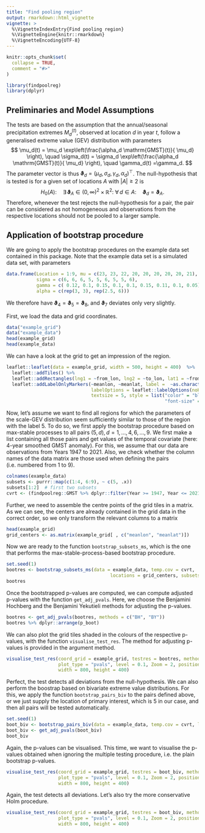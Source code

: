 ---
title: "Find pooling region"
output: rmarkdown::html_vignette
vignette: >
  %\VignetteIndexEntry{Find pooling region}
  %\VignetteEngine{knitr::rmarkdown}
  %\VignetteEncoding{UTF-8}
---

```{r, include = FALSE}
knitr::opts_chunk$set(
  collapse = TRUE,
  comment = "#>"
)
```

```{r setup}
library(findpoolreg)
library(dplyr)
```

## Preliminaries and Model Assumptions

The tests are based on the assumption that the annual/seasonal precipitation extremes $M_d^{(t)}$, observed at 
location $d$ in year $t$, follow a generalised extreme value (GEV) distribution with parameters
$$
	\mu_d(t) = \mu_d \exp\left(\frac{\alpha_d \mathrm{GMST}(t)}{ \mu_d} \right), 
	\quad
	\sigma_d(t) = \sigma_d \exp\left(\frac{\alpha_d \mathrm{GMST}(t)}{ \mu_d} \right), 
	\quad
	\gamma_d(t) =\gamma_d.
$$
The parameter vector is thus $\mathbf \vartheta_d = (\mu_d, \sigma_d, \gamma_d, \alpha_d)^\top$.
The null-hypothesis that is tested is for a given set of locations $A$ with $|A| \geq 2$ is
$$ H_0(A): \quad \exists\, \mathbf \vartheta_A \in (0, \infty)^2 \times \mathbb{R}^2:\  \forall\, d \in A: \quad \mathbf \vartheta_d = \mathbf \vartheta_A. $$
Therefore, whenever the test rejects the null-hypothesis for a pair, the pair can be considered as not homogeneous and observations from 
the respective locations should not be pooled to a larger sample. 

## Application of bootstrap procedure

We are going to apply the bootstrap procedures on the example data set contained in this package. 
Note that the example data set is a simulated data set, with  parameters
```{r, echo = FALSE}
data.frame(Location = 1:9, mu = c(23, 23, 22, 20, 20, 20, 20, 20, 21), 
           sigma = c(6, 6, 6, 5, 5, 6, 5, 5, 6), 
           gamma = c( 0.12, 0.1, 0.15, 0.1, 0.1, 0.15, 0.11, 0.1, 0.05), 
           alpha = c(rep(3, 3), rep(2.5, 6)))
```
We therefore have $\mathbf{\vartheta}_4 = \mathbf{\vartheta}_5 = \mathbf{\vartheta}_8$, 
and $\mathbf{\vartheta}_7$ deviates only very slightly.

First, we load the data and grid coordinates.
```{r}
data("example_grid")
data("example_data")
head(example_grid)
head(example_data)
```
We can have a look at the grid to get an impression of the region.
```{r}
leaflet::leaflet(data = example_grid, width = 500, height = 400)  %>% 
  leaflet::addTiles() %>%
  leaflet::addRectangles(lng1 = ~from_lon, lng2 = ~to_lon, lat1 = ~from_lat, lat2 = ~to_lat) %>% 
  leaflet::addLabelOnlyMarkers(~meanlon, ~meanlat, label =  ~as.character(Region), 
                               labelOptions = leaflet::labelOptions(noHide = TRUE, textOnly = TRUE,
                               textsize = 5, style = list("color" = "blue",  "font-weight" = "bold", 
                                                          "font-size" = "30px")))
```

Now, let's assume we want to find all regions for which the parameters of the scale-GEV distribution seem
sufficiently similar to those of the region with the label 5. 
To do so, we first apply the bootstrap procedure based on max-stable processes to all pairs $(5, d), d = 1, \ldots, 4, 6, \ldots, 9$.
We first make a list containing all those pairs and get values of the temporal covariate (here: 4-year smoothed GMST anomaly). 
For this, we assume that our data are observations from Years 1947 to 2021. 
Also, we check whether the column names of the data matrix are those used when defining the pairs (i.e. numbered from 1 to 9). 
```{r}
colnames(example_data)
subsets <- purrr::map(c(1:4, 6:9), ~ c(5, .x))
subsets[1:2]  # first two subsets
cvrt <- (findpoolreg::GMST %>% dplyr::filter(Year >= 1947, Year <= 2021))$smoothedGMST
```
Further, we need to assemble the centre points of the grid tiles in a matrix. As we can see, the centers are already contained in 
the grid data in the correct order, so we only transform the relevant columns to a matrix
```{r}
head(example_grid)
grid_centers <- as.matrix(example_grid[ , c("meanlon", "meanlat")])
```


Now we are ready to the function $\texttt{bootstrap_subsets_ms}$, which is the one 
that performs the max-stable-process-based bootstrap procedure.

```{r}
set.seed(1)
bootres <- bootstrap_subsets_ms(data = example_data, temp.cov = cvrt,
                                      locations = grid_centers, subsets = subsets, B = 500)
bootres
```
 
Once the bootstrapped p-values are computed, we can compute adjusted p-values with the function $\texttt{get_adj_pvals}$.
Here, we choose the Benjamini Hochberg and the Benjamini Yekutieli methods for adjusting the p-values. 

```{r}
bootres <- get_adj_pvals(bootres, methods = c("BH", "BY"))
bootres %>% dplyr::arrange(p_boot)
```

We can also plot the grid tiles shaded in the colours of the respective p-values, with the function $\texttt{visualise_test_res}$.
The method for adjusting p-values is provided in the argument method.
```{r}
visualise_test_res(coord_grid = example_grid, testres = bootres, method = "BH",
                   plot_type = "pvals", level = 0.1, Zoom = 2, position = "topright",
                   width = 800, height = 400)
```

Perfect, the test detects all deviations from the null-hypothesis.
We can also perform the boostrap based on bivariate extreme value distributions. 
For this, we apply the function $\texttt{bootstrap_pairs_biv}$ to the pairs defined above, or we 
just supply the location of primary interest, which is 5 in our case, and then all pairs will be tested
automatically.

```{r}
set.seed(1)
boot_biv <- bootstrap_pairs_biv(data = example_data, temp.cov = cvrt, loi = 5, B = 300)
boot_biv <- get_adj_pvals(boot_biv)
boot_biv
```

Again, the p-values can be visualised. This time, we want to visualise the p-values obtained when 
ignoring the multiple testing procedure, i.e. the plain bootstrap p-values.

```{r}
visualise_test_res(coord_grid = example_grid, testres = boot_biv, method = "boot",
                   plot_type = "pvals", level = 0.1, Zoom = 2, position = "topright",
                   width = 800, height = 400)
```
Again, the test detects all deviations.
Let's also try the more conservative Holm procedure. 

```{r}
visualise_test_res(coord_grid = example_grid, testres = boot_biv, method = "holm",
                   plot_type = "pvals", level = 0.1, Zoom = 2, position = "topright",
                   width = 800, height = 400)
```


